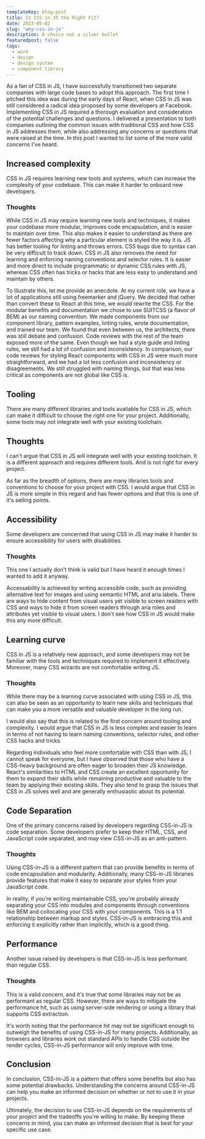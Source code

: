 ```yaml
---
templateKey: blog-post
title: Is CSS in JS the Right Fit?
date: 2023-05-02
slug: "why-css-in-js"
description: A choice not a silver bullet
featuredpost: false
tags:
  - work
  - design
  - design system
  - component library
---
```


As a fan of CSS in JS, I have successfully transitioned two separate companies with large code bases to adopt this approach. The first time I pitched this idea was during the early days of React, when CSS in JS was still considered a radical idea proposed by some developers at Facebook. Implementing CSS in JS required a thorough evaluation and consideration of the potential challenges and questions. I delivered a presentation to both companies outlining the common issues with traditional CSS and how CSS in JS addresses them, while also addressing any concerns or questions that were raised at the time. In this post I wanted to list some of the more valid concerns I've heard.


## Increased complexity

CSS in JS requires learning new tools and systems, which can increase the complexity of your codebase. This can make it harder to onboard new developers.

### Thoughts

While CSS in JS may require learning new tools and techniques, it makes your codebase more modular, improves code encapsulation, and is easier to maintain over time. This also makes it easier to understand as there are fewer factors affecting why a particular element is styled the way it is. JS has better tooling for linting and throws errors. CSS bugs due to syntax can be very difficult to track down. CSS in JS also removes the need for learning and enforcing naming conventions and selector rules. It is easier and more direct to include programmatic or dynamic CSS rules with JS, whereas CSS often has tricks or hacks that are less easy to understand and maintain by others.

To illustrate this, let me provide an anecdote. At my current role, we have a lot of applications still using freemarker and jQuery. We decided that rather than convert these to React at this time, we would rewrite the CSS. For the modular benefits and documentation we chose to use SUITCSS (a flavor of BEM) as our naming convention. We made components from our component library, pattern examples, linting rules, wrote documentation, and trained our team. We found that even between us, the architects, there was still debate and confusion. Code reviews with the rest of the team exposed more of the same. Even though we had a style guide and linting rules, we still had a lot of confusion and inconsistency. In comparison, our code reviews for styling React components with CSS in JS were much more straightforward, and we had a lot less confusion and inconsistency or disagreements. We still struggled with naming things, but that was less critical as components are not global like CSS is.

## Tooling

There are many different libraries and tools available for CSS in JS, which can make it difficult to choose the right one for your project. Additionally, some tools may not integrate well with your existing toolchain.

## Thoughts
I can't argue that CSS in JS will integrate well with your existing toolchain. It is a different approach and requires different tools. And is not right for every project.

As far as the breadth of options, there are many libraries tools and conventions to choose for your project with CSS. I would argue that CSS in JS is more simple in this regard and has fewer options and that this is one of it's selling points. 

## Accessibility

Some developers are concerned that using CSS in JS may make it harder to ensure accessibility for users with disabilities.

### Thoughts
This one I actually don't think is valid but I have heard it enough times I wanted to add it anyway.

Accessability is achieved by writing accessible code, such as providing alternative text for images and using semantic HTML and aria labels. There are ways to hide content from visual users yet visible to screen readers with CSS and ways to hide it from screen readers through aria roles and attributes yet visible to visual users. I don't see how CSS in JS would make this any more difficult.

## Learning curve

CSS in JS is a relatively new approach, and some developers may not be familiar with the tools and techniques required to implement it effectively. Moreover, many CSS wizards are not comfortable writing JS.

### Thoughts

While there may be a learning curve associated with using CSS in JS, this can also be seen as an opportunity to learn new skills and techniques that can make you a more versatile and valuable developer in the long run.

I would also say that this is related to the first concern around tooling and complexity. I would argue that CSS in JS is less complex and easier to learn in terms of not having to learn naming conventions, selector rules, and other CSS hacks and tricks.

Regarding individuals who feel more comfortable with CSS than with JS, I cannot speak for everyone, but I have observed that those who have a CSS-heavy background are often eager to broaden their JS knowledge. React's similarities to HTML and CSS create an excellent opportunity for them to expand their skills while remaining productive and valuable to the team by applying their existing skills. They also tend to grasp the issues that CSS in JS solves well and are generally enthusiastic about its potential.

## Code Separation

One of the primary concerns raised by developers regarding CSS-in-JS is code separation. Some developers prefer to keep their HTML, CSS, and JavaScript code separated, and may view CSS-in-JS as an anti-pattern.

### Thoughts

Using CSS-in-JS is a different pattern that can provide benefits in terms of code encapsulation and modularity. Additionally, many CSS-in-JS libraries provide features that make it easy to separate your styles from your JavaScript code.

In reality, if you're writing maintainable CSS, you're probably already separating your CSS into modules and components through conventions like BEM and collocating your CSS with your components. This is a 1:1 relationship between markup and styles. CSS-in-JS is embracing this and enforcing it explicitly rather than implicitly, which is a good thing.

## Performance

Another issue raised by developers is that CSS-in-JS is less performant than regular CSS.

### Thoughts

This is a valid concern, and it's true that some libraries may not be as performant as regular CSS. However, there are ways to mitigate the performance hit, such as using server-side rendering or using a library that supports CSS extraction.

It's worth noting that the performance hit may not be significant enough to outweigh the benefits of using CSS-in-JS for many projects. Additionally, as browsers and libraries work out standard APIs to handle CSS outside the render cycles, CSS-in-JS performance will only improve with time.

## Conclusion

In conclusion, CSS-in-JS is a pattern that offers some benefits but also has some potential drawbacks. Understanding the concerns around CSS-in-JS can help you make an informed decision on whether or not to use it in your projects.

Ultimately, the decision to use CSS-in-JS depends on the requirements of your project and the tradeoffs you're willing to make. By keeping these concerns in mind, you can make an informed decision that is best for your specific use case.